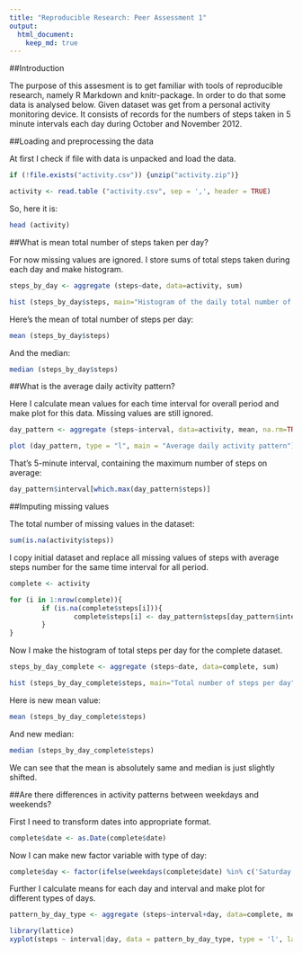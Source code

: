 ```yaml
---
title: "Reproducible Research: Peer Assessment 1"
output: 
  html_document:
    keep_md: true
---
```


##Introduction

The purpose of this assesment is to get familiar with tools of reproducible research, namely R Markdown and knitr-package. In order to do that some data is analysed below.
Given dataset was get from a personal activity monitoring device. It consists of records for the numbers of steps taken in 5 minute intervals each day during October and November 2012.

##Loading and preprocessing the data

At first I check if file with data is unpacked and load the data.

```r
if (!file.exists("activity.csv")) {unzip("activity.zip")}

activity <- read.table ("activity.csv", sep = ',', header = TRUE)
```

So, here it is:

```r
head (activity)
```
##What is mean total number of steps taken per day?

For now missing values are ignored.
I store sums of total steps taken during each day and make histogram.

```r
steps_by_day <- aggregate (steps~date, data=activity, sum)

hist (steps_by_day$steps, main="Histogram of the daily total number of steps", xlab= "Daily total steps number", col="red", breaks = 12 )
```

Here's the mean of total number of steps per day:

```r
mean (steps_by_day$steps)
```

And the median:

```r
median (steps_by_day$steps)
```

##What is the average daily activity pattern?

Here I calculate mean values for each time interval for overall period and make plot for this data.
Missing values are still ignored.

```r
day_pattern <- aggregate (steps~interval, data=activity, mean, na.rm=TRUE)

plot (day_pattern, type = "l", main = "Average daily activity pattern")
```

That's 5-minute interval, containing the maximum number of steps on average:

```r
day_pattern$interval[which.max(day_pattern$steps)]
```

##Imputing missing values

The total number of missing values in the dataset:

```r
sum(is.na(activity$steps))
```

I copy initial dataset and replace all missing values of steps with average steps number for the same time interval for all period.

```r
complete <- activity

for (i in 1:nrow(complete)){
        if (is.na(complete$steps[i])){
                complete$steps[i] <- day_pattern$steps[day_pattern$interval == complete$interval[i]]
        }       
}
```

Now I make the histogram of total steps per day for the complete dataset.

```r
steps_by_day_complete <- aggregate (steps~date, data=complete, sum)

hist (steps_by_day_complete$steps, main="Total number of steps per day", xlab= "Daily total steps number", col="red", breaks = 12 )
```

Here is new mean value:

```r
mean (steps_by_day_complete$steps)
```

And new median:

```r
median (steps_by_day_complete$steps)
```

We can see that the mean is absolutely same and median is just slightly shifted.

##Are there differences in activity patterns between weekdays and weekends?

First I need to transform dates into appropriate format.

```r
complete$date <- as.Date(complete$date)
```

Now I can make new factor variable with type of day:

```r
complete$day <- factor(ifelse(weekdays(complete$date) %in% c('Saturday','Sunday'), 'weekend', 'weekday'), levels = c('weekend','weekday'))
```

Further I calculate means for each day and interval and make plot for different types of days.

```r
pattern_by_day_type <- aggregate (steps~interval+day, data=complete, mean)

library(lattice)
xyplot(steps ~ interval|day, data = pattern_by_day_type, type = 'l', layout = c(1,2))
```